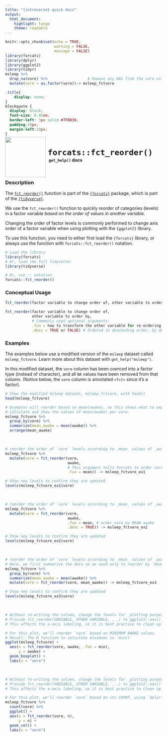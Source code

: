 ```yaml
---
title: "{introverse} quick docs"
output: 
  html_document:
    highlight: tango
    theme: readable
---
```



```r
knitr::opts_chunk$set(echo = TRUE, 
                      warning = FALSE, 
                      message = FALSE)
library(forcats)
library(dplyr)
library(ggplot2)
library(tidyr)
msleep %>%
  drop_na(vore) %>%                  # Remove any NAs from the vore column with tidyr::drop_na()
  mutate(vore = as.factor(vore))-> msleep_fctvore
```

```css
.title{
    display: none;
}
blockquote {
  display: block;
  font-size: 0.95em;
  border-left: 3px solid #7FB036;
  padding:10px;
  margin-left:10px;
}
```

<div>
<br>
 <img src = "logo.png" style = "float:left;height:130px;margin-top:-30px;">
 <span style = "font-weight:bold;font-size:30px;"> 
  &nbsp;<code>forcats::fct_reorder()</code>
 </span>
 <br>
 <b>&nbsp;&nbsp;&nbsp;<code>get_help()</code> docs</b>
</div>
<br>

### Description

The [`fct_reorder()`](https://forcats.tidyverse.org/reference/fct_reorder.html) function is part of the [`{forcats}`](https://forcats.tidyverse.org/) package, which is part of the [`{tidyverse}`](https://www.tidyverse.org/).

We use the `fct_reorder()` function to quickly _reorder_ of categories (levels) in a factor variable _based on the order of values in another variable._ 

Changing the order of factor levels is commonly performed to change axis order of a factor variable when using plotting with the `{ggplot2}` library.

<!-- Add the following if the topic is a function that does NOT come with base R, and uncomment/fill in the subsequent multiline HTML comment: -->
To use this function, you need to either first load the `{forcats}` library, or always use the function with `forcats::fct_reorder()` notation.

```r
# Load the library
library(forcats)
# Or, load the full tidyverse:
library(tidyverse)

# Or, use :: notation
forcats::fct_reorder()
```


### Conceptual Usage 

```r
fct_reorder(factor variable to change order of, other variable to order by)

fct_reorder(factor variable to change order of, 
            other variable to order by, 
            # Commonly used optional arguments:
            .fun = how to transform the other variable for re-ordering, 
            .desc = TRUE or FALSE) # Ordered in descending order, by default
```


### Examples

The examples below use a modified version of the `msleep` dataset called `msleep_fctvore`. Learn more about this dataset with `get_help("msleep")`.

In this modified dataset, the `vore` column has been _coerced_ into a factor type (instead of character), and all `NA` values have been removed from that column. (Notice below, the `vore` column is annotated `<fct>` since it's a factor).

```r
# Show the modified msleep dataset, msleep_fctvore, with head()
head(msleep_fctvore)

# Examples will reorder based on mean(awake), so this shows what to expect:
# Calculate and show the values of mean(awake) per vore. 
msleep_fctvore %>%
  group_by(vore) %>%
  summarize(mean_awake = mean(awake)) %>%
  arrange(mean_awake)
```
<br>


```r
# reorder the order of `vore` levels according to _mean_ values of _awake_
msleep_fctvore %>%
  mutate(vore = fct_reorder(vore, 
                            awake, 
                            # This argument tells forcats to order vore by MEAN awake
                            .fun = mean)) -> msleep_fctvore_ex1

# Show new levels to confirm they are updated
levels(msleep_fctvore_ex1$vore)
```

<br>

```r
# reorder the order of `vore` levels according to _mean_ values of _awake_, but in descending order
msleep_fctvore %>%
  mutate(vore = fct_reorder(vore, 
                            awake, 
                            .fun = mean, # order vore by MEAN awake
                            .desc = TRUE)) -> msleep_fctvore_ex2

# Show new levels to confirm they are updated
levels(msleep_fctvore_ex2$vore)
```

<br>

```r
# reorder the order of `vore` levels according to _mean_ values of _awake_, 
# Here, we first summarize the data so we need only to reorder by `mean_awake`, without needing a `.fun` argument
msleep_fctvore %>%
  group_by(vore) %>%
  summarize(mean_awake = mean(awake)) %>%
  mutate(vore = fct_reorder(vore, mean_awake)) -> msleep_fctvore_ex3

# Show new levels to confirm they are updated
levels(msleep_fctvore_ex3$vore)
```


<br>

```r
# Without re-writing the column, change the levels for _plotting purposes only_
# Provide fct_reorder(VARIABLE, OTHER VARIABLE, ...) to ggplot2::aes() to order in your plot
# This affects the x-axis labeling, so it is best practice to clean up with `labs()`

# For this plot, we'll reorder `vore` based on MINIMUM AWAKE values
# Recall: The R function to calculate minimums is `min()`
ggplot(msleep_fctvore) +
  aes(x = fct_reorder(vore, awake, .fun = min), 
      y = awake) + 
  geom_boxplot() + 
  labs(x = "vore")
```


<br>

```r
# Without re-writing the column, change the levels for _plotting purposes only_
# Provide fct_reorder(VARIABLE, OTHER VARIABLE, ...) to ggplot2::aes() to order in your plot
# This affects the x-axis labeling, so it is best practice to clean up with `labs()`

# For this plot, we'll reorder `vore` based on its COUNT, using `dplyr::count()`
msleep_fctvore %>%
  count(vore) %>%
  ggplot() + 
  aes(x = fct_reorder(vore, n), 
      y = n) + 
  geom_col() + 
  labs(x = "vore")
```
